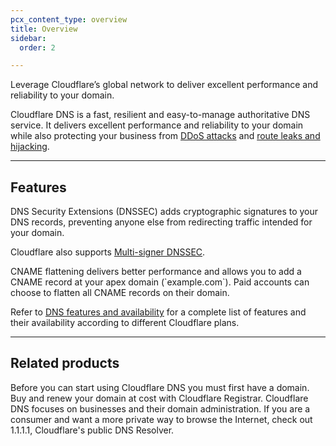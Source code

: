 ```yaml
---
pcx_content_type: overview
title: Overview
sidebar:
  order: 2

---
```



<Description>

Leverage Cloudflare’s global network to deliver excellent performance and reliability to your domain. 
</Description>

<Plan type="all" />

Cloudflare DNS is a fast, resilient and easy-to-manage authoritative DNS service. It delivers excellent performance and reliability to your domain while also protecting your business from [DDoS attacks](https://www.cloudflare.com/learning/ddos/what-is-a-ddos-attack/) and [route leaks and hijacking](https://www.cloudflare.com/learning/security/glossary/bgp-hijacking/).

***

## Features

<Feature header="DNSSEC" href="/dns/dnssec/">
DNS Security Extensions (DNSSEC) adds cryptographic signatures to your DNS records, preventing anyone else from redirecting traffic intended for your domain.

Cloudflare also supports [Multi-signer DNSSEC](/dns/dnssec/multi-signer-dnssec/). 
</Feature>

<Feature header="CNAME flattening" href="/dns/cname-flattening/">
CNAME flattening delivers better performance and allows you to add a CNAME record at your apex domain (`example.com`). Paid accounts can choose to flatten all CNAME records on their domain. 
</Feature>

<br />

Refer to [DNS features and availability](/dns/reference/all-features/) for a complete list of features and their availability according to different Cloudflare plans.

***

## Related products

<RelatedProduct header="Registrar" href="/registrar/" product="registrar">
Before you can start using Cloudflare DNS you must first have a domain. Buy and renew your domain at cost with Cloudflare Registrar. 
</RelatedProduct>

<RelatedProduct header="DNS Resolver" href="/1.1.1.1/" product="1.1.1.1">
Cloudflare DNS focuses on businesses and their domain administration. If you are a consumer and want a more private way to browse the Internet, check out 1.1.1.1, Cloudflare's public DNS Resolver. 
</RelatedProduct>

